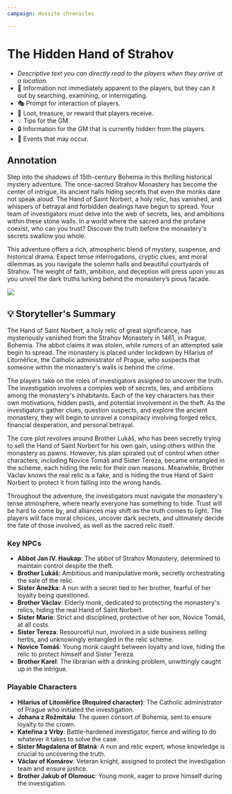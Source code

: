 ```yaml
---
campaign: Hussite chronicles

---
```



# The Hidden Hand of Strahov


-   _Descriptive text you can directly read to the players when they arrive at a location._
-   🔎 Information not immediately apparent to the players, but they can it out by searching, examining, or interrogating.
-   🎭 Prompt for interaction of players.
-   🏺 Loot, treasure, or reward that players receive.
-   💡 Tips for the GM.
-   🔒 Information for the GM that is currently hidden from the players.
-   📅 Events that may occur.

## Annotation

Step into the shadows of 15th-century Bohemia in this thrilling historical mystery adventure. The once-sacred Strahov Monastery has become the center of intrigue, its ancient halls hiding secrets that even the monks dare not speak aloud. The Hand of Saint Norbert, a holy relic, has vanished, and whispers of betrayal and forbidden dealings have begun to spread. Your team of investigators must delve into the web of secrets, lies, and ambitions within these stone walls. In a world where the sacred and the profane coexist, who can you trust? Discover the truth before the monastery's secrets swallow you whole.

This adventure offers a rich, atmospheric blend of mystery, suspense, and historical drama. Expect tense interrogations, cryptic clues, and moral dilemmas as you navigate the solemn halls and beautiful courtyards of Strahov. The weight of faith, ambition, and deception will press upon you as you unveil the dark truths lurking behind the monastery’s pious facade.

![](/KAC/encounters/hand_of_strahov/monastery-aerial-view.jpg)

## 💡 Storyteller's Summary

The Hand of Saint Norbert, a holy relic of great significance, has mysteriously vanished from the Strahov Monastery in 1461, in Prague, Bohemia. The abbot claims it was stolen, while rumors of an attempted sale begin to spread. The monastery is placed under lockdown by Hilarius of Litoměřice, the Catholic administrator of Prague, who suspects that someone within the monastery's walls is behind the crime.

The players take on the roles of investigators assigned to uncover the truth. The investigation involves a complex web of secrets, lies, and ambitions among the monastery's inhabitants. Each of the key characters has their own motivations, hidden pasts, and potential involvement in the theft. As the investigators gather clues, question suspects, and explore the ancient monastery, they will begin to unravel a conspiracy involving forged relics, financial desperation, and personal betrayal.

The core plot revolves around Brother Lukáš, who has been secretly trying to sell the Hand of Saint Norbert for his own gain, using others within the monastery as pawns. However, his plan spiraled out of control when other characters, including Novice Tomáš and Sister Tereza, became entangled in the scheme, each hiding the relic for their own reasons. Meanwhile, Brother Václav knows the real relic is a fake, and is hiding the true Hand of Saint Norbert to protect it from falling into the wrong hands.

Throughout the adventure, the investigators must navigate the monastery's tense atmosphere, where nearly everyone has something to hide. Trust will be hard to come by, and alliances may shift as the truth comes to light. The players will face moral choices, uncover dark secrets, and ultimately decide the fate of those involved, as well as the sacred relic itself.

### Key NPCs

-   **Abbot Jan IV. Haukap**: The abbot of Strahov Monastery, determined to maintain control despite the theft.
-   **Brother Lukáš**: Ambitious and manipulative monk, secretly orchestrating the sale of the relic.
-   **Sister Anežka**: A nun with a secret tied to her brother, fearful of her loyalty being questioned.
-   **Brother Václav**: Elderly monk, dedicated to protecting the monastery's relics, hiding the real Hand of Saint Norbert.
-   **Sister Marie**: Strict and disciplined, protective of her son, Novice Tomáš, at all costs.
-   **Sister Tereza**: Resourceful nun, involved in a side business selling herbs, and unknowingly entangled in the relic scheme.
-   **Novice Tomáš**: Young monk caught between loyalty and love, hiding the relic to protect himself and Sister Tereza.
-   **Brother Karel**: The librarian with a drinking problem, unwittingly caught up in the intrigue.

### Playable Characters

-   **Hilarius of Litoměřice (Required character)**: The Catholic administrator of Prague who initiated the investigation.
-   **Johana z Rožmitálu**: The queen consort of Bohemia, sent to ensure loyalty to the crown.
-   **Kateřina z Vrby**: Battle-hardened investigator, fierce and willing to do whatever it takes to solve the case.
-   **Sister Magdalena of Blatná**: A nun and relic expert, whose knowledge is crucial to uncovering the truth.
-   **Václav of Komárov**: Veteran knight, assigned to protect the investigation team and ensure justice.
-   **Brother Jakub of Olomouc**: Young monk, eager to prove himself during the investigation.

